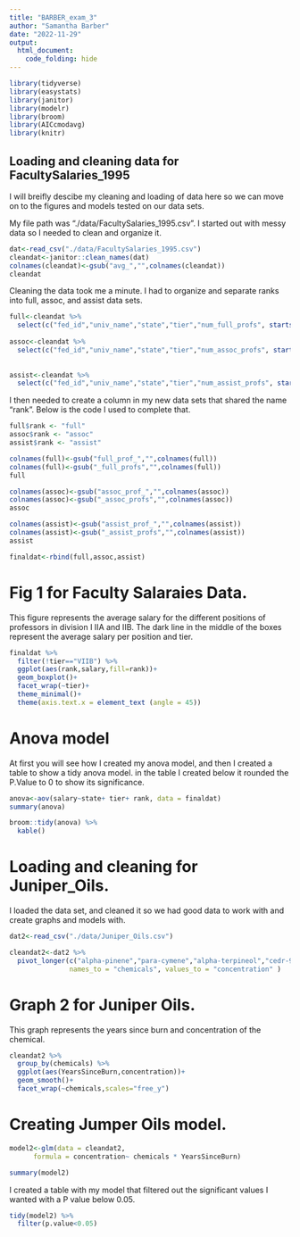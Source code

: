 ```yaml
---
title: "BARBER_exam_3"
author: "Samantha Barber"
date: "2022-11-29"
output: 
  html_document:
    code_folding: hide
---
```




```r
library(tidyverse)
library(easystats)
library(janitor)
library(modelr)
library(broom)
library(AICcmodavg)
library(knitr)
```

## Loading and cleaning data for FacultySalaries_1995

I will breifly descibe my cleaning and loading of data here so we can move on to the figures and models tested on our data sets. 

My file path was "./data/FacultySalaries_1995.csv". I started out with messy data so I needed to clean and organize it. 

```r
dat<-read_csv("./data/FacultySalaries_1995.csv")
cleandat<-janitor::clean_names(dat)
colnames(cleandat)<-gsub("avg_","",colnames(cleandat))
cleandat

```


Cleaning the data took me a minute. I had to organize and separate ranks into full, assoc, and assist data sets. 

```r
full<-cleandat %>% 
  select(c("fed_id","univ_name","state","tier","num_full_profs", starts_with("full")))
  
assoc<-cleandat %>% 
  select(c("fed_id","univ_name","state","tier","num_assoc_profs", starts_with("assoc")))
  
  
assist<-cleandat %>% 
  select(c("fed_id","univ_name","state","tier","num_assist_profs", starts_with("assist")))

```


 I then needed to create a column in my new data sets that shared the name "rank". Below is the code I used to complete that. 

```r
full$rank <- "full"
assoc$rank <- "assoc"
assist$rank <- "assist"

colnames(full)<-gsub("full_prof_","",colnames(full))
colnames(full)<-gsub("_full_profs","",colnames(full))
full

colnames(assoc)<-gsub("assoc_prof_","",colnames(assoc))
colnames(assoc)<-gsub("_assoc_profs","",colnames(assoc))
assoc

colnames(assist)<-gsub("assist_prof_","",colnames(assist))
colnames(assist)<-gsub("_assist_profs","",colnames(assist))
assist

finaldat<-rbind(full,assoc,assist)
```



# Fig 1 for Faculty Salaraies Data.

This figure represents the average salary for the different positions of professors in division I IIA and IIB. The dark line in the middle of the boxes represent the average salary per position and tier. 

```r
finaldat %>% 
  filter(!tier=="VIIB") %>% 
  ggplot(aes(rank,salary,fill=rank))+
  geom_boxplot()+
  facet_wrap(~tier)+
  theme_minimal()+
  theme(axis.text.x = element_text (angle = 45))
```



# Anova model

At first you will see how I created my anova model, and then I created a table to show a tidy anova model. in the table I created below it rounded the P.Value to 0 to show its significance. 
```r
anova<-aov(salary~state+ tier+ rank, data = finaldat)
summary(anova)

```
```r
broom::tidy(anova) %>%
  kable()
```


# Loading and cleaning for Juniper_Oils. 

I loaded the data set, and cleaned it so we had good data to work with and create graphs and models with. 

```r
dat2<-read_csv("./data/Juniper_Oils.csv")
```



```r
cleandat2<-dat2 %>% 
  pivot_longer(c("alpha-pinene","para-cymene","alpha-terpineol","cedr-9-ene","alpha-cedrene","beta-cedrene","cis-thujopsene","alpha-himachalene","beta-chamigrene","cuparene","compound 1","alpha-chamigrene","widdrol","cedrol","beta-acorenol","alpha-acorenol","gamma-eudesmol","beta-eudesmol","alpha-eudesmol","cedr-8-en-13-ol","cedr-8-en-15-ol","compound 2","thujopsenal"),
               names_to = "chemicals", values_to = "concentration" )
```


# Graph 2 for Juniper Oils. 
This graph represents the years since burn and concentration of the chemical. 

```r
cleandat2 %>% 
  group_by(chemicals) %>% 
  ggplot(aes(YearsSinceBurn,concentration))+
  geom_smooth()+
  facet_wrap(~chemicals,scales="free_y")
```



# Creating Jumper Oils model.

```r
model2<-glm(data = cleandat2, 
      formula = concentration~ chemicals * YearsSinceBurn)

```
```r
summary(model2)
```


I created a table with my model that filtered out the significant values I wanted with a P value below 0.05.   

```r
tidy(model2) %>% 
  filter(p.value<0.05)
```



